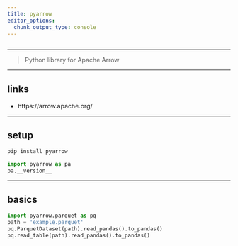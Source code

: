 ```yaml
---
title: pyarrow
editor_options: 
  chunk_output_type: console
---
```


```r
```

*********************************************************************

> Python library for Apache Arrow

*********************************************************************

## links

* https://arrow.apache.org/

*********************************************************************

## setup

```sh
pip install pyarrow
```

```python
import pyarrow as pa
pa.__version__
```

*********************************************************************

## basics

```python
import pyarrow.parquet as pq
path = 'example.parquet'
pq.ParquetDataset(path).read_pandas().to_pandas()
pq.read_table(path).read_pandas().to_pandas()
```
